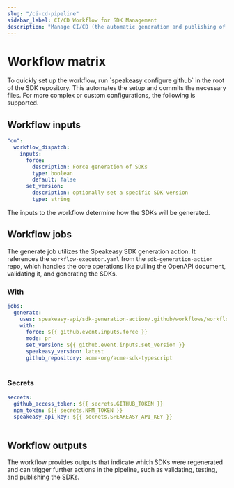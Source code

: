 ```yaml
---
slug: "/ci-cd-pipeline"
sidebar_label: CI/CD Workflow for SDK Management
description: "Manage CI/CD (the automatic generation and publishing of Client SDKs) in a repo containing the generated SDKs."
---
```



# Workflow matrix

<Callout title="Tip">
  To quickly set up the workflow, run `speakeasy configure github` in the root
  of the SDK repository. This automates the setup and commits the necessary
  files. For more complex or custom configurations, the following is supported.
</Callout>

## Workflow inputs

```yml
"on":
  workflow_dispatch:
    inputs:
      force:
        description: Force generation of SDKs
        type: boolean
        default: false
      set_version:
        description: optionally set a specific SDK version
        type: string
```

The inputs to the workflow determine how the SDKs will be generated.

<Table
  data={[
    {
      name: "speakeasy_version",
      description:
        'Version of the Speakeasy CLI to use. Use "latest" to always use the latest version.',
      type: "string",
      default: "latest",
    },
    {
      name: "mode",
      description:
        "Workflow mode: `direct` commits changes directly to the branch, `pr` creates a pull request, or `test` fully runs through generation without modifying any GitHub state.",
      type: "string",
      default: "direct",
    },
    {
      name: "force",
      description: "Forces SDK generation, even if no changes are detected.",
      type: "boolean",
      default: "false",
    },
    {
      name: "set_version",
      description:
        "Manually set a specific version for the SDK being generated.",
      type: "string",
      default: "None",
    },
  ]}
  columns={[
    { key: "name", header: "Input Name" },
    { key: "description", header: "Description" },
    { key: "type", header: "Type" },
    { key: "default", header: "Default" },
  ]}
/>

## Workflow jobs

The generate job utilizes the Speakeasy SDK generation action. It references the `workflow-executor.yaml` from the `sdk-generation-action` repo, which handles the core operations like pulling the OpenAPI document, validating it, and generating the SDKs.

### With

```yml
jobs:
  generate:
    uses: speakeasy-api/sdk-generation-action/.github/workflows/workflow-executor.yaml@v15
    with:
      force: ${{ github.event.inputs.force }}
      mode: pr
      set_version: ${{ github.event.inputs.set_version }}
      speakeasy_version: latest
      github_repository: acme-org/acme-sdk-typescript
```

<Table
  data={[
    {
      name: "speakeasy_version",
      description:
        'Version of the Speakeasy CLI to use. Use "latest" to always use the latest version.',
      type: "string",
      default: "latest",
    },
    {
      name: "mode",
      description:
        "Workflow mode: `direct` commits changes directly to the branch, `pr` creates a pull request, or `test` fully runs through generation without modifying any GitHub state.",
      type: "string",
      default: "direct",
    },
    {
      name: "force",
      description: "Forces SDK generation, even if no changes are detected.",
      type: "boolean",
      default: "false",
    },
    {
      name: "set_version",
      description:
        "Manually set a specific version for the SDK being generated.",
      type: "string",
      default: "None",
    },
    {
      name: "github_repository",
      description:
        "The GitHub repository path (e.g., 'owner/repo-name') that package registries should reference. This overrides the default repository detected from the current Git context.",
      type: "string",
      default: "None",
    },
  ]}
  columns={[
    { key: "name", header: "Input Name" },
    { key: "description", header: "Description" },
    { key: "type", header: "Type" },
    { key: "default", header: "Default" },
  ]}
/>

### Secrets

```yml
secrets:
  github_access_token: ${{ secrets.GITHUB_TOKEN }}
  npm_token: ${{ secrets.NPM_TOKEN }}
  speakeasy_api_key: ${{ secrets.SPEAKEASY_API_KEY }}
```

<Table
  data={[
    {
      name: "github_access_token",
      description:
        "GitHub access token with write access to the repository. Used to push changes and create PRs.",
    },
    {
      name: "speakeasy_api_key",
      description: "API key for authenticating with the Speakeasy CLI.",
    },
    {
      name: "npm_token",
      description: "Token to authenticate publishing to npm registry.",
    },
    {
      name: "pypi_token",
      description:
        "Token to authenticate publishing to PyPi for Python packages.",
    },
    {
      name: "packagist_token",
      description:
        "Token to authenticate publishing to Packagist for PHP packages.",
    },
    {
      name: "ossrh_username",
      description:
        "Username for publishing the Java package to Sonatype Central Portal.",
    },
    {
      name: "ossrh_password",
      description:
        "Password for publishing the Java package to Sonatype Central Portal.",
    },
    {
      name: "java_gpg_secret_key",
      description: "GPG secret key used for signing the Java package.",
    },
    {
      name: "java_gpg_passphrase",
      description: "Passphrase for the GPG secret key.",
    },
    {
      name: "rubygems_auth_token",
      description: "Auth token (API key) for publishing to RubyGems.",
    },
    {
      name: "nuget_api_key",
      description: "API key for publishing to the Nuget registry.",
    },
    {
      name: "slack_webhook_url",
      description:
        "Optional: Slack Webhook URL for posting workflow failure notifications.",
    },
    {
      name: "terraform_gpg_secret_key",
      description: "GPG secret key used for signing the Terraform provider.",
    },
    {
      name: "terraform_gpg_passphrase",
      description: "Passphrase for the Terraform GPG secret key.",
    },
  ]}
  columns={[
    { key: "name", header: "Secret Name" },
    { key: "description", header: "Description" },
  ]}
/>

## Workflow outputs

The workflow provides outputs that indicate which SDKs were regenerated and can trigger further actions in the pipeline, such as validating, testing, and publishing the SDKs.

<Table
  data={[
    {
      name: "python_regenerated",
      description: "Indicates if the Python SDK was regenerated.",
    },
    {
      name: "python_directory",
      description: "Directory where the Python SDK was generated.",
    },
    {
      name: "typescript_regenerated",
      description: "Indicates if the TypeScript SDK was regenerated.",
    },
    {
      name: "typescript_directory",
      description: "Directory where the TypeScript SDK was generated.",
    },
    {
      name: "java_regenerated",
      description: "Indicates if the Java SDK was regenerated.",
    },
    {
      name: "java_directory",
      description: "Directory where the Java SDK was generated.",
    },
    {
      name: "go_regenerated",
      description: "Indicates if the Go SDK was regenerated.",
    },
    {
      name: "go_directory",
      description: "Directory where the Go SDK was generated.",
    },
    {
      name: "php_regenerated",
      description: "Indicates if the PHP SDK was regenerated.",
    },
    {
      name: "php_directory",
      description: "Directory where the PHP SDK was generated.",
    },
    {
      name: "ruby_regenerated",
      description: "Indicates if the Ruby SDK was regenerated.",
    },
    {
      name: "ruby_directory",
      description: "Directory where the Ruby SDK was generated.",
    },
    {
      name: "swift_regenerated",
      description: "Indicates if the Swift SDK was regenerated.",
    },
    {
      name: "swift_directory",
      description: "Directory where the Swift SDK was generated.",
    },
    {
      name: "terraform_regenerated",
      description: "Indicates if the Terraform SDK was regenerated.",
    },
    {
      name: "terraform_directory",
      description: "Directory where the Terraform SDK was generated.",
    },
    {
      name: "docs_regenerated",
      description: "Indicates if the SDK documentation was regenerated.",
    },
    {
      name: "branch_name",
      description: "The branch name used for generating the SDK or the PR.",
    },
    {
      name: "commit_hash",
      description: "The commit hash generated for the SDK (in direct mode).",
    },
  ]}
  columns={[
    { key: "name", header: "Output Name" },
    { key: "description", header: "Description" },
  ]}
/>
